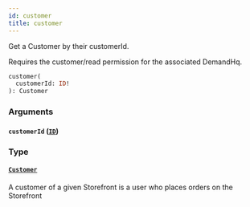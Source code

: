 ```yaml
---
id: customer
title: customer
---
```



Get a Customer by their customerId.
            
Requires the customer/read permission for the associated DemandHq.


```graphql
customer(
  customerId: ID!
): Customer

```


### Arguments

#### `customerId` ([`ID`](/developers/demandhq-apis/demand-api/graphql/reference/scalars/id))




### Type

#### [`Customer`](/developers/demandhq-apis/demand-api/graphql/reference/objects/customer) 

A customer of a given Storefront is a user who places orders on the Storefront




